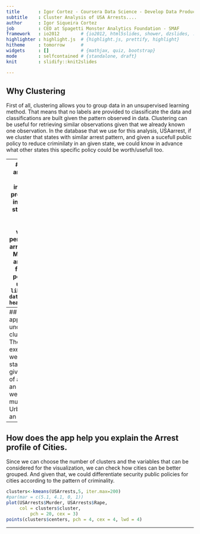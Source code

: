```yaml
---
title       : Igor Cortez - Coursera Data Science - Develop Data Products Ass.
subtitle    : Cluster Analysis of USA Arrests....
author      : Igor Siqueira Cortez
job         : CEO at Spagetti Monster Analytics Foundation - SMAF
framework   : io2012        # {io2012, html5slides, shower, dzslides, ...}
highlighter : highlight.js  # {highlight.js, prettify, highlight}
hitheme     : tomorrow      # 
widgets     : []            # {mathjax, quiz, bootstrap}
mode        : selfcontained # {standalone, draft}
knit        : slidify::knit2slides

---
```

## Why Clustering
First of all, clustering allows you to group data in an unsupervised learning method. That means that no labels are provided to classificate the data and classifications are built given the pattern observed in data. 
Clustering can be useful for retrieving similar observations given that we already known one observation. 
In the database that we use for this analysis, USAarrest, if we cluster that states with similar arrest pattern, and given a sucefull public policy to reduce criminilaty in an given state, we could know in advance what other states this specific policy could be worth/usefull too.

---
## Clustering and profile.
We are going to investigate the profile of arrests in the USA with state level data. We are considering variables like percent of people arrested by Rape, Muder, Assault and controlling for number of people living in urban area.  
```r
library(ggplot2)
data("USArrests")
head(USArrests,5)
```

---
## How does the app help you understand how clustering works.
The apps gives an exemple of how we can cluster states in USA, given the pattern of arrests type. In an exemple below we cluster using, murder, assault, Urban Population an Rape arrests.  
```r
clusters<-kmeans(USArrests,3, iter.max=200)
#par(mar = c(5.1, 4.1, 0, 1))
plot(USArrests$Murder,USArrests$Assault,
     col = clusters$cluster,
         pch = 20, cex = 3)
points(clusters$centers, pch = 4, cex = 4, lwd = 4)
```
We can see that we could form 3 groups states given the pattern of Murder and Assalt. Low, Medium and High, since both variables are correlated. 

---
## How does the app help you explain the Arrest profile of Cities.

Since we can choose the number of clusters and the variables that can be considered
for the visualization, we can check how cities can be better grouped. And given that, we could differentiate security public policies for cities according to the pattern of criminality. 

```r
clusters<-kmeans(USArrests,5, iter.max=200)
#par(mar = c(5.1, 4.1, 0, 1))
plot(USArrests$Murder, USArrests$Rape,
     col = clusters$cluster,
         pch = 20, cex = 3)
points(clusters$centers, pch = 4, cex = 4, lwd = 4)
```

---






